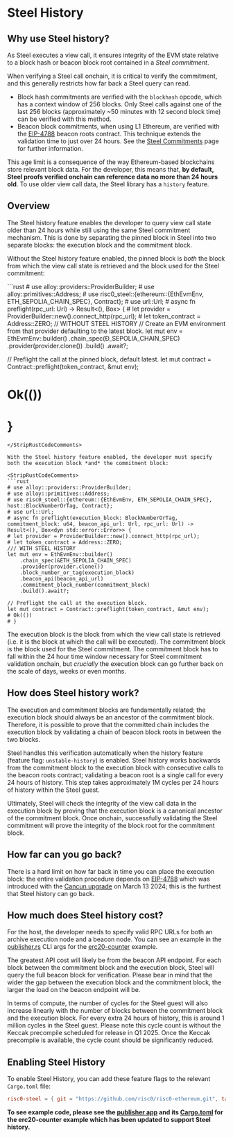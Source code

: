 
# Steel History

## Why use Steel history?

As Steel executes a view call, it ensures integrity of the EVM state relative to a block hash or beacon block root contained in a _Steel commitment_.

When verifying a Steel call onchain, it is critical to verify the commitment, and this generally restricts how far back a Steel query can read.

* Block hash commitments are verified with the `blockhash` opcode, which has a context window of 256 blocks.
  Only Steel calls against one of the last 256 blocks (approximately ~50 minutes with 12 second block time) can be verified with this method.
* Beacon block commitments, when using L1 Ethereum, are verified with the [EIP-4788] beacon roots contract.
  This technique extends the validation time to just over 24 hours.
  See the [Steel Commitments] page for further information.

This age limit is a consequence of the way Ethereum-based blockchains store relevant block data.
For the developer, this means that, **by default, Steel proofs verified onchain can reference data no more than 24 hours old**.
To use older view call data, the Steel library has a `history` feature.

## Overview

The Steel history feature enables the developer to query view call state older than 24 hours while still using the same Steel commitment mechanism.
This is done by separating the pinned block in Steel into two separate blocks: the execution block and the commitment block.

Without the Steel history feature enabled, the pinned block is *both* the block from which the view call state is retrieved and the block used for the Steel commitment:

<StripRustCodeComments>
```rust
# use alloy::providers::ProviderBuilder;
# use alloy::primitives::Address;
# use risc0_steel::{ethereum::{EthEvmEnv, ETH_SEPOLIA_CHAIN_SPEC}, Contract};
# use url::Url;
# async fn preflight(rpc_url: Url) -> Result<(), Box<dyn std::error::Error>> {
# let provider = ProviderBuilder::new().connect_http(rpc_url);
# let token_contract = Address::ZERO;
// WITHOUT STEEL HISTORY
// Create an EVM environment from that provider defaulting to the latest block.
let mut env = EthEvmEnv::builder()
    .chain_spec(&ETH_SEPOLIA_CHAIN_SPEC)
    .provider(provider.clone())
    .build()
    .await?;

// Preflight the call at the pinned block, default latest.
let mut contract = Contract::preflight(token_contract, &mut env);
# Ok(())
# }
```
</StripRustCodeComments>

With the Steel history feature enabled, the developer must specify both the execution block *and* the commitment block:

<StripRustCodeComments>
```rust
# use alloy::providers::ProviderBuilder;
# use alloy::primitives::Address;
# use risc0_steel::{ethereum::{EthEvmEnv, ETH_SEPOLIA_CHAIN_SPEC}, host::BlockNumberOrTag, Contract};
# use url::Url;
# async fn preflight(execution_block: BlockNumberOrTag, commitment_block: u64, beacon_api_url: Url, rpc_url: Url) -> Result<(), Box<dyn std::error::Error>> {
# let provider = ProviderBuilder::new().connect_http(rpc_url);
# let token_contract = Address::ZERO;
/// WITH STEEL HISTORY
let mut env = EthEvmEnv::builder()
    .chain_spec(&ETH_SEPOLIA_CHAIN_SPEC)
    .provider(provider.clone())
    .block_number_or_tag(execution_block)
    .beacon_api(beacon_api_url)
    .commitment_block_number(commitment_block)
    .build().await?;

// Preflight the call at the execution block.
let mut contract = Contract::preflight(token_contract, &mut env);
# Ok(())
# }
```
</StripRustCodeComments>

The execution block is the block from which the view call state is retrieved
(i.e. it is the block at which the call will be executed).
The commitment block is the block used for the Steel commitment.
The commitment block has to fall within the 24 hour time window necessary for Steel commitment validation onchain, but *crucially* the execution block can go further back on the scale of days, weeks or even months.

## How does Steel history work?

The execution and commitment blocks are fundamentally related;
the execution block should always be an ancestor of the commitment block.
Therefore, it is possible to prove that the committed chain includes the execution block by validating a chain of beacon block roots in between the two blocks.

Steel handles this verification automatically when the history feature (feature flag: `unstable-history`) is enabled.
Steel history works backwards from the commitment block to the execution block with consecutive calls to the beacon roots contract;
validating a beacon root is a single call for every 24 hours of history.
This step takes approximately 1M cycles per 24 hours of history within the Steel guest.

Ultimately, Steel will check the integrity of the view call data in the execution block by proving that the execution block is a canonical ancestor of the commitment block.
Once onchain, successfully validating the Steel commitment will prove the integrity of the block root for the commitment block.

## How far can you go back?

There is a hard limit on how far back in time you can place the execution block:
the entire validation procedure depends on [EIP-4788] which was introduced with the [Cancun upgrade] on March 13 2024;
this is the furthest that Steel history can go back.

## How much does Steel history cost?

For the host, the developer needs to specify valid RPC URLs for both an archive execution node and a beacon node.
You can see an example in the [publisher.rs] CLI args for the [erc20-counter] example.

The greatest API cost will likely be from the beacon API endpoint.
For each block between the commitment block and the execution block, Steel will query the full beacon block for verification.
Please bear in mind that the wider the gap between the execution block and the commitment block, the larger the load on the beacon endpoint will be.

In terms of compute, the number of cycles for the Steel guest will also increase linearly with the number of blocks between the commitment block and the execution block.
For every extra 24 hours of history, this is around 1 million cycles in the Steel guest. Please note this cycle count is without the Keccak precompile scheduled for release in Q1 2025. Once the Keccak precompile is available, the cycle count should be significantly reduced.

## Enabling Steel History

To enable Steel History, you can add these feature flags to the relevant `Cargo.toml` file:

```toml
risc0-steel = { git = "https://github.com/risc0/risc0-ethereum.git", tag = "vX.Y.Z", features = ["unstable-history"] }
```

**To see example code, please see the [publisher app] and its [Cargo.toml] for the erc20-counter example which has been updated to support Steel history.**

[EIP-4788]: https://eips.ethereum.org/EIPS/eip-4788
[beacon chain]: https://ethereum.org/en/roadmap/beaconchain/
[Steel Commitments]: ./steel-commitments.md
[Cancun upgrade]: https://ethereum.org/en/history/#cancun-summary
[publisher.rs]: ../../../examples/erc20-counter/apps/src/bin/publisher.rs
[erc20-counter]: ../../../examples/erc20-counter/README.md
[publisher app]: ../../../examples/erc20-counter/apps/README.md
[Cargo.toml]: ../../../examples/erc20-counter/apps/Cargo.toml

